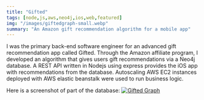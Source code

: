 ```yaml
---
title: "Gifted"
tags: [node,js,aws,neo4j,ios,web,featured]
img: "/images/giftedgraph-small.webp"
summary: "An Amazon gift recommendation algorithm for a mobile app"
---
```


I was the primary back-end software engineer for an advanced gift recommendation app called Gifted. Through the Amazon affiliate program, I developed an algorithm that gives users gift recommendations via a Neo4j database. A REST API written in Nodejs using express provides the iOS app with recommendations from the database. Autoscaling AWS EC2 instances deployed with AWS elastic beanstalk were used to run business logic. 

Here is a screenshot of part of the database:
[![Gifted Graph](/images/giftedgraph.png)](/images/giftedgraph.png)
